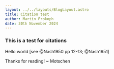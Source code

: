 ```yaml
---
layout: ../../layouts/BlogLayout.astro
title: Citation test
author: Martin Prokoph
date: 30th November 2024
---
```


### This is a test for citations
Hello world [see @Nash1950 pp 12-13; @Nash1951]

Thanks for reading!
~ Motschen

